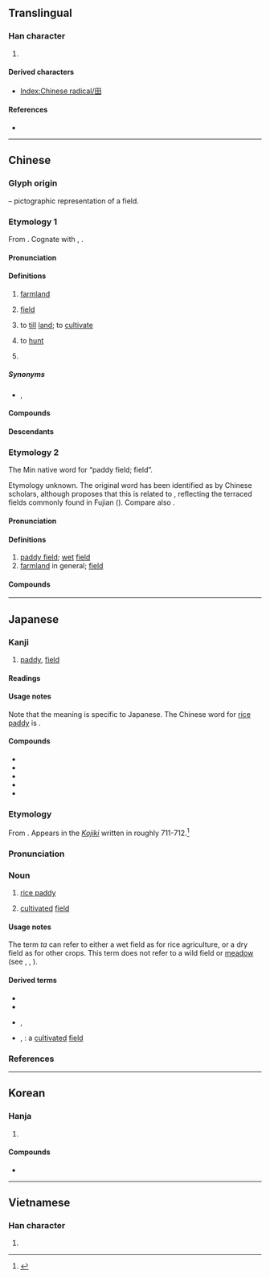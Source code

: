 {{also|𐌎|⊞|申|甲|由}}
{{character info}}
==Translingual==
{{stroke order|type=animate}}
{{stroke order|type=janimate}}

===Han character===
{{Han char|rn=102|rad=田|as=00|sn=5|canj=W|four=60400|ids=⿴囗十}}

# {{mul-kangxi radical-def}}

====Derived characters====
* [[Index:Chinese radical/田]]

====References====
* {{Han ref|kx=0756.110|dkj=21723|dj=1167.010|hdz=42524.010|uh=7530|ud=30000|bh=A5D0|bd=42448}}

----

==Chinese==

===Glyph origin===
{{Han etyl}}
{{liushu|p}} – pictographic representation of a field.

===Etymology 1===
{{zh-forms}}
From {{inh|zh|sit-pro|*b-liŋ||field}}. Cognate with {{cog|bo|ཞིང||field; realm}}, {{cog|kac|maling|tr=mă³¹ liŋ³³|t=forest}}.

====Pronunciation====
{{zh-pron
|m=tián
|m-s=tian2
|dg=тян1
|c=tin4
|c-t=hen3
|g=tien2
|h=pfs=thièn;gd=tiên2
|j=tie1
|mb=dîng
|md=dièng
|mn=tiân
|mn-t=tiêng5/tiang5
|mn-t_note=tiêng5 - Chaozhou
|w=3di
|x=dienn2
|mc=y
|oc=y
|cat=n,pn
}}

====Definitions====
{{zh-hanzi}}

# [[farmland]]
#: {{zh-x|一 塊 玉米 田|a corn '''field'''}}
# [[field]] {{gl|area rich in mineral reserves}}
# {{zh-alt-lb|佃|甸|畋}} to [[till]] [[land]]; to [[cultivate]]
# {{zh-alt-lb|佃|畋}} to [[hunt]]
# {{surname|zh}}

=====Synonyms=====
* {{s|farmland}} {{zh-l|農田}}, {{zh-l|莊稼地}}

====Compounds====
{{zh-der|三福田|下田|丹田:dantian|田地:farmland|田野:field|田園:arable land|田螺:paddy snail|情田|心田|力田|大叔于田|均田制|乘田|二田制|井田|原田|坡田|墓田|悲田院|屯田|單季田|受田|卑田院|定弓田|公田|墾田|山田燒墾|屯田制|大田|代田法|悲田|寸田|寸田尺宅|官田|學田|園田|奩田|圩田|恩田|孝弟力田|四眼田雞|問舍求田|口分田|叔于田|區田|割田藨|井田制度|王田|服田|族田|福田|瓜田之嫌|田野工作|田租|田菁|田黃|授田|田月桑時|田畦|桑田|旱秧田|敞田|棄官歸田|油田|田產|田里|田家|田獵|棉田|永業田|田父之獲|田納西州|田鳧|田連仟佰|田單|滄海桑田|營田|田徑運動|田七|田官|湖田|田舍奴|火田|甫田|業田|田舍翁|梯田|爰田|田田|稻田轉作|稻田|種田|田公|秧田|田賦|晚田|田鱉|福田衣|田尾鄉|田家子|水田作物|硯田|田塍|璧田|田舍|田駢天口|田夫牧子|瘠田|旱田|畬田|畦田|田齊|田鼠|田頭|田雞|田連阡陌|田衣|田莊|氣田|田狩|田橫客|田徑賽|田徑場|田徑|田廬|田寮|田客|田契|田夫野老|田埂|田園詩人|田園文學|田功|田主|歸田|求田問舍|焚林而田|殷殷田田|犁田|掃田刮地|牧田|田戶|煤田|田字面|田舍郎|田園詩|田穀|海綿田|田賽|田疇|田豫儉素|沙田|架田|水田|水田衣|看天田|新田|私田|東海桑田|李下瓜田|瓜田李下|禳田|石田|籍田|藍田猿人|試驗田|美田|蘆田|豚蹄穰田|賑田|閒田|葑田|薄田|藍田出玉|芝田|莊田|解組歸田|耕田|薄田朽屋|闢田|農田|麥田|鹽田|苗田|肥田草|解甲歸田|駢田|肥田|館田|良田|青田石|藍田種玉|藍田玉|陸田|阪田|義田|蕩田|藍田生玉|聖德田|良田美地|這步田地|農田水利|蹊田奪牛|藍田遺址|花田錯|蟶田|蚶田|肥田粉|藍田|田二河|章田寺|福田寺|田店|鹽田河|福田河|梅田|名田|花田|玉田|雲田|品田|船田|柳田|正田|賈田|功田|血田|黑田|田臺|田沖|羅田|田戶|陳田|田灣|茅田|和田|龍田|竹田|忍田|于田|望田|田東|田陽|田墘|莆田|丸田}}

====Descendants====
{{CJKV||でん|전|điền}}

===Etymology 2===
{{zh-forms|alt=塍,堘}}
The Min native word for “paddy field; field”.

Etymology unknown. The original word has been identified as {{och-l|塍|raised path between fields}} by Chinese scholars, although {{w|Jerry Norman (sinologist)|Norman}} proposes that this is related to {{och-l|層|layer}}, reflecting the terraced fields commonly found in Fujian ({{zh-ref|Schuessler, 2007}}). Compare also {{och-l|㽪|wet field}}.

====Pronunciation====
{{zh-pron
|mb=châing
|md=chèng
|mn=chhân
|mn-t=cang5
|cat=n
}}

====Definitions====
{{zh-hanzi}} {{tlb|zh|Min}}

# [[paddy field]]; [[wet]] [[field]]
# [[farmland]] in general; [[field]]

====Compounds====
{{zh-der|fold=1|湳田:muddy field|田堘|田租|田主|田雞|田園|田畦|田客|田契|田鼠|田螺|田面|播田|田塗|使田|水田|佈田|作田|壅田|犁田|田佃|田地|田嬰|瘦田|田缺|田塍|荒田|行田|山田|耘田|巡田|洲田|破田|梯田|去田|做田|鈀田|山壠田|田尾}}

{{zh-cat|Agriculture|Elementary}}

----

==Japanese==

===Kanji===
{{ja-kanji|grade=1|rs=田00}}

# [[paddy]], [[field]]

====Readings====
{{ja-readings
|goon=でん
|kanon=てん
|kun=た-
|nanori=だ
}}

====Usage notes====
Note that the {{m|en|rice paddy}} meaning is specific to Japanese. The Chinese word for [[rice paddy]] is {{m|zh|水田}}.

====Compounds====
{{der-top|Compounds}}
* {{ja-r|豊%田|^とよ%た}}
* {{ja-r|成%田|^なり%た}}
* {{ja-r|羽%田|^はね%だ}}
* {{ja-r|半%田|^はん%だ}}
* {{ja-r|油%田|ゆ%でん|[[oil field]]}}
{{der-bottom}}

===Etymology===
{{ja-kanjitab|た|yomi=k}}
From {{etyl|ojp|ja|sort=た}}. Appears in the [[w:Kojiki|''Kojiki'']] written in roughly 711-712.<ref name="KDJ">{{R:Kokugo Dai Jiten}}</ref>

===Pronunciation===
{{ja-pron|yomi=k|た|acc=1|acc_ref=DJR,NHK}}

===Noun===
{{ja-noun|た}}

# [[rice paddy]]
#: {{ja-usex|'''田'''を耕す|'''た''' を たがやす|to plow a '''rice field'''}}
# [[cultivated]] [[field]]

====Usage notes====
The term ''ta'' can refer to either a wet field as for rice agriculture, or a dry field as for other crops. This term does not refer to a wild field or [[meadow]] (see {{ja-r|野原|のはら}}, {{ja-r|原っぱ|はらっぱ}}, {{ja-r|草原|そうげん}}).

====Derived terms====
* {{ja-r|青田|あおた}}
* {{ja-r|棚田|たなだ}}
* {{ja-r|田畑|たはた}}, {{ja-r|田畠|たはた}}
* {{ja-r|田圃|たんぼ}}, {{ja-r|田んぼ|たんぼ}}: a [[cultivated]] [[field]]

===References===
<references/>

{{topics|ja|Agriculture}}

----

==Korean==

===Hanja===
{{ko-hanja/new|밭|전}}

# {{hanja form of|전|[[cultivated]] [[patch]] of [[land]]}}

====Compounds====
{{der-top3|Compounds}}
* {{ko-l|^대전|大田}}
{{der-bottom}}

----

==Vietnamese==

===Han character===
{{vi-hantu|[[điền]], [[ruộng]]|rs=田00}}

# {{rfdef|vi|sort=田00}}

[[Category:CJKV radicals| ]]